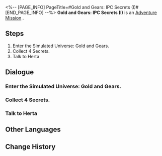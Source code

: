 <%-- [PAGE_INFO]
PageTitle=#Gold and Gears: IPC Secrets (I)#
[END_PAGE_INFO] --%>
{{Stub|Dialogue, characters, and location(s)}}
{{Mission Infobox
|id            = 8016103
|title         = 
|image         = Mission Gold and Gears: IPC Secrets (I).png
|type          = Adventure
|event_name    = 
|chapter       = 
|requirements  = [[Adventure Mission]] ''[[Gold and Gears: Experimental Teaching]]'' completed
|summary       = <!--official mission summary from Fate's Atlas-->
|characters    = <!--characters that appear in this mission-->
|startLocation = <!--location as it intially appears on the mission screen-->
|world         = <!--i.e. Penacony-->
|area          = <!--i.e. A Child's Dream-->
|prev          = 
|next          = Gold and Gears: Testing Goals
|exp           = 
|credits       = 5000
|stellarJade   = 
|other         = {{Card List||delim=;}}
}}
'''Gold and Gears: IPC Secrets (I)''' is an [[Adventure Mission]]<!--in [world]-->.

==Steps==
# Enter the Simulated Universe: Gold and Gears.
# Collect 4 Secrets.
# Talk to Herta

<!--
==Gameplay Notes==

--><!--
==Trial Character==

-->
==Dialogue==
{{Stub Dialogue}}
===Enter the Simulated Universe: Gold and Gears.===
{{Mission Description|type=adventure|location=<!--to be added-->|In this Simulated Universe update, Ruan Mei has nurtured a simulated Nous and set the time before the demise of #27 Emperor Rubert. However, something unusual has happened. IPC has reached out to Herta, showing their interest in the Simulated Universe project...}}
{{Dialogue Start}}
:{{tx}}
{{Dialogue End}}

===Collect 4 Secrets.===
{{Mission Description|type=adventure|location=<!--to be added-->|update|In this Simulated Universe update, Ruan Mei has nurtured a simulated Nous and set the time before the demise of #27 Emperor Rubert. However, something unusual has happened. IPC has reached out to Herta, showing their interest in the Simulated Universe project...}}
{{Dialogue Start}}
:{{tx}}
{{Dialogue End}}

===Talk to Herta===
{{Mission Description|type=adventure|location=<!--to be added-->|update|In this Simulated Universe update, Ruan Mei has nurtured a simulated Nous and set the time before the demise of #27 Emperor Rubert. However, something unusual has happened. IPC has reached out to Herta, showing their interest in the Simulated Universe project...}}
{{Dialogue Start}}
:{{tx}}
{{Dialogue End}}

==Other Languages==
{{Other Languages
|en   = Gold and Gears: IPC Secrets (I)
|zhs  = 黄金与机械：公司秘闻•其一
|zht  = 黃金與機械：公司秘聞•其一
|ja   = 黄金と機械：カンパニー秘話・その1
|ko   = 황금과 기계: 컴퍼니 비화•1
|es   = Oro y maquinaria: secretos empresariales I
|fr   = Or et machines : Secrets de la CPI (I)
|ru   = Золото и шестерёнки: Секреты КММ I
|th   = ทองคำและจักรกล: ความลับขององค์กร 1
|vi   = Vàng Và Máy Móc: Bí Mật Công Ty 1
|de   = Gold und Getriebe: IFK-Geheimnisse (Teil 1)
|id   = Emas dan Mesin: Rahasia IPC 1
|pt   = Ouro e Engrenagens: Segredos da CPI (I)
}}

==Change History==
{{Change History|1.6}}
